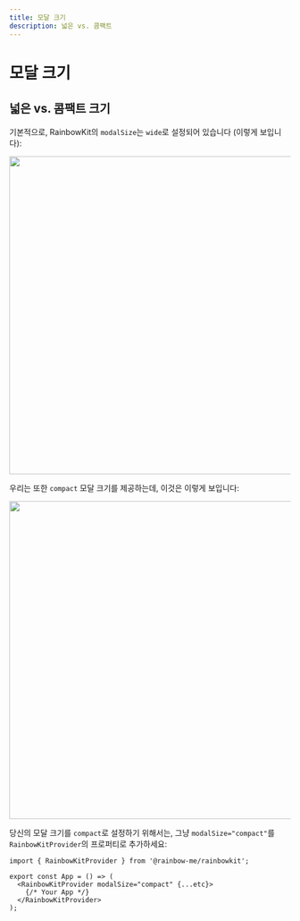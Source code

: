 ```yaml
---
title: 모달 크기
description: 넓은 vs. 콤팩트
---
```


# 모달 크기

## 넓은 vs. 콤팩트 크기

기본적으로, RainbowKit의 `modalSize`는 `wide`로 설정되어 있습니다 (이렇게 보입니다):

<Img src="/modal-default.png" height="569" width="1029" />

우리는 또한 `compact` 모달 크기를 제공하는데, 이것은 이렇게 보입니다:

<Img src="/modal-compact.png" height="569" width="1029" />

당신의 모달 크기를 `compact`로 설정하기 위해서는, 그냥 `modalSize="compact"`를 `RainbowKitProvider`의 프로퍼티로 추가하세요:

```tsx
import { RainbowKitProvider } from '@rainbow-me/rainbowkit';

export const App = () => (
  <RainbowKitProvider modalSize="compact" {...etc}>
    {/* Your App */}
  </RainbowKitProvider>
);
```
